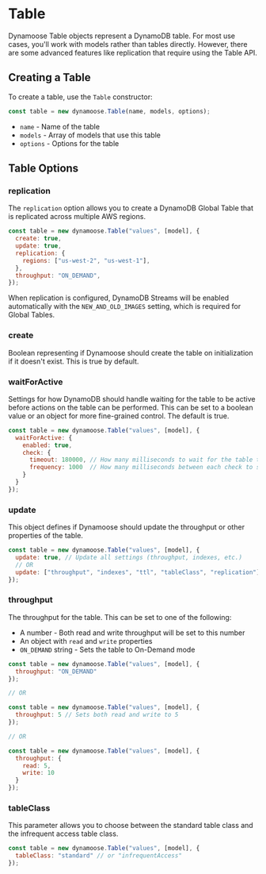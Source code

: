 # Table

Dynamoose Table objects represent a DynamoDB table. For most use cases, you'll work with models rather than tables directly. However, there are some advanced features like replication that require using the Table API.

## Creating a Table

To create a table, use the `Table` constructor:

```javascript
const table = new dynamoose.Table(name, models, options);
```

- `name` - Name of the table
- `models` - Array of models that use this table
- `options` - Options for the table

## Table Options

### replication

The `replication` option allows you to create a DynamoDB Global Table that is replicated across multiple AWS regions.

```javascript
const table = new dynamoose.Table("values", [model], {
  create: true,
  update: true,
  replication: { 
    regions: ["us-west-2", "us-west-1"],
  },
  throughput: "ON_DEMAND",
});
```

When replication is configured, DynamoDB Streams will be enabled automatically with the `NEW_AND_OLD_IMAGES` setting, which is required for Global Tables.

### create

Boolean representing if Dynamoose should create the table on initialization if it doesn't exist. This is true by default.

### waitForActive

Settings for how DynamoDB should handle waiting for the table to be active before actions on the table can be performed. This can be set to a boolean value or an object for more fine-grained control. The default is true.

```javascript
const table = new dynamoose.Table("values", [model], {
  waitForActive: {
    enabled: true,
    check: {
      timeout: 180000, // How many milliseconds to wait for the table to be active
      frequency: 1000  // How many milliseconds between each check to see if the table is active
    }
  }
});
```

### update

This object defines if Dynamoose should update the throughput or other properties of the table.

```javascript
const table = new dynamoose.Table("values", [model], {
  update: true, // Update all settings (throughput, indexes, etc.)
  // OR
  update: ["throughput", "indexes", "ttl", "tableClass", "replication"] // Only update specific properties
});
```

### throughput

The throughput for the table. This can be set to one of the following:
- A number - Both read and write throughput will be set to this number
- An object with `read` and `write` properties
- `ON_DEMAND` string - Sets the table to On-Demand mode

```javascript
const table = new dynamoose.Table("values", [model], {
  throughput: "ON_DEMAND"
});

// OR

const table = new dynamoose.Table("values", [model], {
  throughput: 5 // Sets both read and write to 5
});

// OR

const table = new dynamoose.Table("values", [model], {
  throughput: {
    read: 5,
    write: 10
  }
});
```

### tableClass

This parameter allows you to choose between the standard table class and the infrequent access table class.

```javascript
const table = new dynamoose.Table("values", [model], {
  tableClass: "standard" // or "infrequentAccess"
});
```